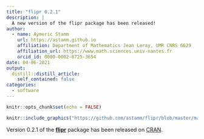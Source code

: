 ```yaml
---
title: "flipr 0.2.1"
description: |
  A new version of the flipr package has been released!
author:
  - name: Aymeric Stamm
    url: https://astamm.github.io
    affiliation: Department of Mathematics Jean Leray, UMR CNRS 6629
    affiliation_url: https://www.math.sciences.univ-nantes.fr
    orcid_id: 0000-0002-8725-3654
date: 04-06-2021
output:
  distill::distill_article:
    self_contained: false
categories:
  - software
---
```


```r
knitr::opts_chunk$set(echo = FALSE)
```

```r
knitr::include_graphics("https://github.com/astamm/flipr/blob/master/man/figures/logo.png?raw=true")
```

Version 0.2.1 of the [**flipr**](https://astamm.github.io/flipr/) package has been released on [CRAN](https://cran.r-project.org/web/packages/flipr/index.html).
